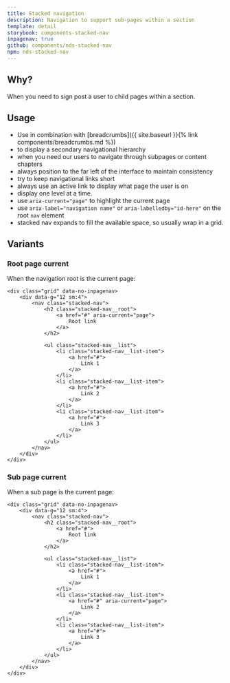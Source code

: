 ```yaml
---
title: Stacked navigation
description: Navigation to support sub-pages within a section
template: detail
storybook: components-stacked-nav
inpagenav: true
github: components/nds-stacked-nav
npm: nds-stacked-nav
---
```


## Why?

When you need to sign post a user to child pages within a section.

## Usage

- Use in combination with [breadcrumbs]({{ site.baseurl }}{% link components/breadcrumbs.md %})
- to display a secondary navigational hierarchy
- when you need our users to navigate through subpages or content chapters
- always position to the far left of the interface to maintain consistency
- try to keep navigational links short
- always use an active link to display what page the user is on
- display one level at a time.
- use `aria-current="page"` to highlight the current page
- use `aria-label="navigation name"` or `aria-labelledby="id-here"` on the root `nav` element
- stacked nav expands to fill the available space, so usually wrap in a grid.

## Variants

### Root page current

When the navigation root is the current page:

```
<div class="grid" data-no-inpagenav>
    <div data-g="12 sm:4">
        <nav class="stacked-nav">
            <h2 class="stacked-nav__root">
                <a href="#" aria-current="page">
                    Root link
                </a>
            </h2>

            <ul class="stacked-nav__list">
                <li class="stacked-nav__list-item">
                    <a href="#">
                        Link 1
                    </a>
                </li>
                <li class="stacked-nav__list-item">
                    <a href="#">
                        Link 2
                    </a>
                </li>
                <li class="stacked-nav__list-item">
                    <a href="#">
                        Link 3
                    </a>
                </li>
            </ul>
        </nav>
    </div>
</div>
```

### Sub page current

When a sub page is the current page:

```
<div class="grid" data-no-inpagenav>
    <div data-g="12 sm:4">
        <nav class="stacked-nav">
            <h2 class="stacked-nav__root">
                <a href="#">
                    Root link
                </a>
            </h2>

            <ul class="stacked-nav__list">
                <li class="stacked-nav__list-item">
                    <a href="#">
                        Link 1
                    </a>
                </li>
                <li class="stacked-nav__list-item">
                    <a href="#" aria-current="page">
                        Link 2
                    </a>
                </li>
                <li class="stacked-nav__list-item">
                    <a href="#">
                        Link 3
                    </a>
                </li>
            </ul>
        </nav>
    </div>
</div>
```
